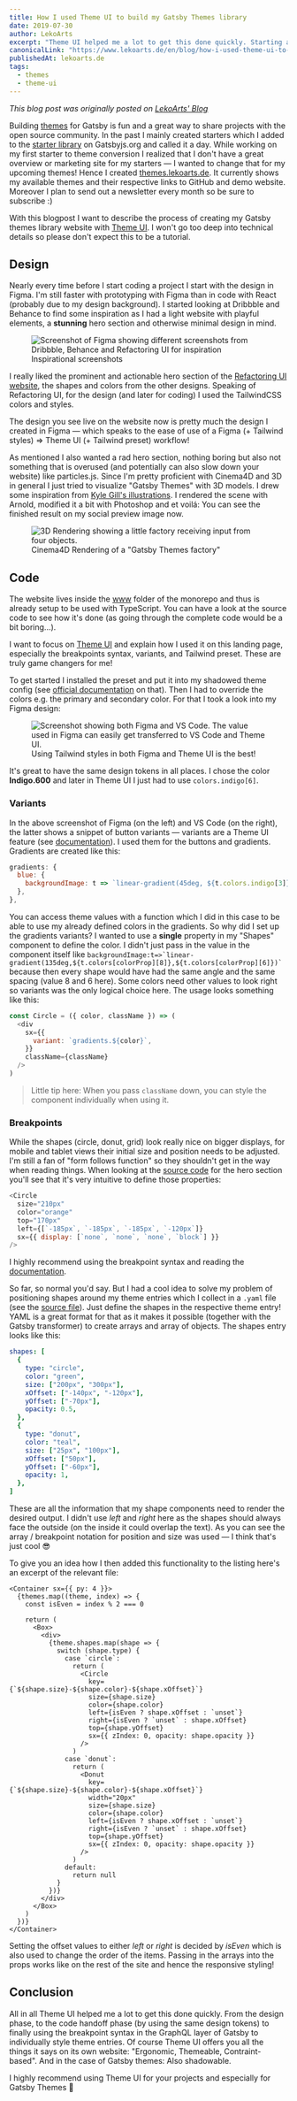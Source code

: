```yaml
---
title: How I used Theme UI to build my Gatsby Themes library
date: 2019-07-30
author: LekoArts
excerpt: "Theme UI helped me a lot to get this done quickly. Starting at the Design to Code Handoff (by using the same design tokens) and ending at using the breakpoint syntax in the GraphQL layer of Gatsby to individually style theme entries."
canonicalLink: "https://www.lekoarts.de/en/blog/how-i-used-theme-ui-to-build-my-gatsby-themes-library"
publishedAt: lekoarts.de
tags:
  - themes
  - theme-ui
---
```


_This blog post was originally posted on [LekoArts' Blog](https://www.lekoarts.de/en/blog/how-i-used-theme-ui-to-build-my-gatsby-themes-library)_

Building [themes](https://www.gatsbyjs.org/blog/2019-07-03-announcing-stable-release-gatsby-themes/) for Gatsby is fun and a great way to share projects with the open source community. In the past I mainly created starters which I added to the [starter library](https://www.gatsbyjs.org/starters/?v=2) on Gatsbyjs.org and called it a day. While working on my first starter to theme conversion I realized that I don't have a great overview or marketing site for my starters — I wanted to change that for my upcoming themes! Hence I created [themes.lekoarts.de](https://themes.lekoarts.de). It currently shows my available themes and their respective links to GitHub and demo website. Moreover I plan to send out a newsletter every month so be sure to subscribe :)

With this blogpost I want to describe the process of creating my Gatsby themes library website with [Theme UI](https://theme-ui.com/). I won't go too deep into technical details so please don't expect this to be a tutorial.

## Design

Nearly every time before I start coding a project I start with the design in Figma. I'm still faster with prototyping with Figma than in code with React (probably due to my design background). I started looking at Dribbble and Behance to find some inspiration as I had a light website with playful elements, a **stunning** hero section and otherwise minimal design in mind.

<figure>
  <img
    src="./images/behance-dribbble-inspiration.png"
    alt="Screenshot of Figma showing different screenshots from Dribbble, Behance and Refactoring UI for inspiration"
  />
  <figcaption>Inspirational screenshots</figcaption>
</figure>

I really liked the prominent and actionable hero section of the [Refactoring UI website](https://refactoringui.com/), the shapes and colors from the other designs. Speaking of Refactoring UI, for the design (and later for coding) I used the TailwindCSS colors and styles.

The design you see live on the website now is pretty much the design I created in Figma — which speaks to the ease of use of a Figma (+ Tailwind styles) => Theme UI (+ Tailwind preset) workflow!

As mentioned I also wanted a rad hero section, nothing boring but also not something that is overused (and potentially can also slow down your website) like particles.js. Since I'm pretty proficient with Cinema4D and 3D in general I just tried to visualize "Gatsby Themes" with 3D models. I drew some inspiration from [Kyle Gill's illustrations](https://kylegill.com/blog/2019-04-22-a-simple-guide-to-gatsby-themes/index). I rendered the scene with Arnold, modified it a bit with Photoshop and et voilá: You can see the finished result on my social preview image now.

<figure>
  <img
    src="./images/gatsby-themes-3d-illustration.png"
    alt="3D Rendering showing a little factory receiving input from four objects."
  />
  <figcaption>Cinema4D Rendering of a "Gatsby Themes factory"</figcaption>
</figure>

## Code

The website lives inside the [www](https://github.com/LekoArts/gatsby-themes/tree/master/www) folder of the monorepo and thus is already setup to be used with TypeScript. You can have a look at the source code to see how it's done (as going through the complete code would be a bit boring...).

I want to focus on [Theme UI](https://theme-ui.com/) and explain how I used it on this landing page, especially the breakpoints syntax, variants, and Tailwind preset. These are truly game changers for me!

To get started I installed the preset and put it into my shadowed theme config (see [official documentation](https://theme-ui.com/presets) on that). Then I had to override the colors e.g. the primary and secondary color. For that I took a look into my Figma design:

<figure>
  <img
    src="./images/figma-theme-ui-handoff.png"
    alt="Screenshot showing both Figma and VS Code. The value used in Figma can easily get transferred to VS Code and Theme UI."
  />
  <figcaption>
    Using Tailwind styles in both Figma and Theme UI is the best!
  </figcaption>
</figure>

It's great to have the same design tokens in all places. I chose the color **Indigo.600** and later in Theme UI I just had to use `colors.indigo[6]`.

### Variants

In the above screenshot of Figma (on the left) and VS Code (on the right), the latter shows a snippet of button variants — variants are a Theme UI feature (see [documentation](https://theme-ui.com/guides/variants)). I used them for the buttons and gradients. Gradients are created like this:

```js:title=src/gatsby-plugin-theme-ui/index.js
gradients: {
  blue: {
    backgroundImage: t => `linear-gradient(45deg, ${t.colors.indigo[3]}, ${t.colors.indigo[5]})`,
  },
},
```

You can access theme values with a function which I did in this case to be able to use my already defined colors in the gradients. So why did I set up the gradients variants? I wanted to use a **single** property in my "Shapes" component to define the color. I didn't just pass in the value in the component itself like `` backgroundImage:t=>`linear-gradient(135deg,${t.colors[colorProp][8]},${t.colors[colorProp][6]})` `` because then every shape would have had the same angle and the same spacing (value 8 and 6 here). Some colors need other values to look right so variants was the only logical choice here. The usage looks something like this:

```js
const Circle = ({ color, className }) => (
  <div
    sx={{
      variant: `gradients.${color}`,
    }}
    className={className}
  />
)
```

> Little tip here: When you pass `className` down, you can style the component individually when using it.

### Breakpoints

While the shapes (circle, donut, grid) look really nice on bigger displays, for mobile and tablet views their initial size and position needs to be adjusted. I'm still a fan of "form follows function" so they shouldn't get in the way when reading things. When looking at the [source code](https://github.com/LekoArts/gatsby-themes/blob/569722297e73d05e0063e0333c284741c174cc2f/www/src/components/hero.tsx) for the hero section you'll see that it's very intuitive to define those properties:

```js
<Circle
  size="210px"
  color="orange"
  top="170px"
  left={[`-185px`, `-185px`, `-185px`, `-120px`]}
  sx={{ display: [`none`, `none`, `none`, `block`] }}
/>
```

I highly recommend using the breakpoint syntax and reading the [documentation](https://theme-ui.com/getting-started#responsive-styles).

So far, so normal you'd say. But I had a cool idea to solve my problem of positioning shapes around my theme entries which I collect in a `.yaml` file (see the [source file](https://github.com/LekoArts/gatsby-themes/blob/master/www/data/themes.yaml)). Just define the shapes in the respective theme entry! YAML is a great format for that as it makes it possible (together with the Gatsby transformer) to create arrays and array of objects. The shapes entry looks like this:

```yaml
shapes: [
  {
    type: "circle",
    color: "green",
    size: ["200px", "300px"],
    xOffset: ["-140px", "-120px"],
    yOffset: ["-70px"],
    opacity: 0.5,
  },
  {
    type: "donut",
    color: "teal",
    size: ["25px", "100px"],
    xOffset: ["50px"],
    yOffset: ["-60px"],
    opacity: 1,
  },
]
```

These are all the information that my shape components need to render the desired output. I didn't use _left_ and _right_ here as the shapes should always face the outside (on the inside it could overlap the text). As you can see the array / breakpoint notation for position and size was used — I think that's just cool 😎

To give you an idea how I then added this functionality to the listing here's an excerpt of the relevant file:

```js:title=src/components/listing.tsx
<Container sx={{ py: 4 }}>
  {themes.map((theme, index) => {
    const isEven = index % 2 === 0

    return (
      <Box>
        <div>
          {theme.shapes.map(shape => {
            switch (shape.type) {
              case `circle`:
                return (
                  <Circle
                    key={`${shape.size}-${shape.color}-${shape.xOffset}`}
                    size={shape.size}
                    color={shape.color}
                    left={isEven ? shape.xOffset : `unset`}
                    right={isEven ? `unset` : shape.xOffset}
                    top={shape.yOffset}
                    sx={{ zIndex: 0, opacity: shape.opacity }}
                  />
                )
              case `donut`:
                return (
                  <Donut
                    key={`${shape.size}-${shape.color}-${shape.xOffset}`}
                    width="20px"
                    size={shape.size}
                    color={shape.color}
                    left={isEven ? shape.xOffset : `unset`}
                    right={isEven ? `unset` : shape.xOffset}
                    top={shape.yOffset}
                    sx={{ zIndex: 0, opacity: shape.opacity }}
                  />
                )
              default:
                return null
            }
          })}
        </div>
      </Box>
    )
  })}
</Container>
```

Setting the offset values to either _left_ or _right_ is decided by _isEven_ which is also used to change the order of the items. Passing in the arrays into the props works like on the rest of the site and hence the responsive styling!

## Conclusion

All in all Theme UI helped me a lot to get this done quickly. From the design phase, to the code handoff phase (by using the same design tokens) to finally using the breakpoint syntax in the GraphQL layer of Gatsby to individually style theme entries. Of course Theme UI offers you all the things it says on its own website: "Ergonomic, Themeable, Contraint-based". And in the case of Gatsby themes: Also shadowable.

I highly recommend using Theme UI for your projects and especially for Gatsby Themes 🎉
